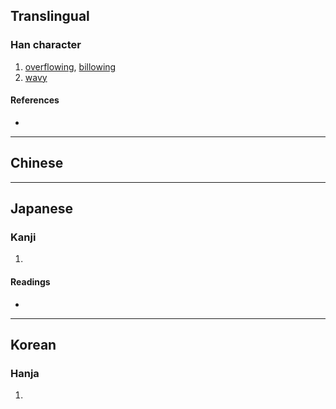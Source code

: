 {{also|滟|灔}}
{{character info}}
==Translingual==

===Han character===
{{Han char|rn=85|rad=水|as=24|sn=27|four=|canj=EUTU|ids=⿰氵艷}}

# [[overflowing]], [[billowing]]
# [[wavy]]

====References====
* {{Han ref|kx=0664.250|dkj=18839|dj=1073.110|hdz=31799.040|uh=7067|ud=28775}}

----

==Chinese==
{{zh-see|灩|v}}

----

==Japanese==

===Kanji===
{{ja-kanji|grade=|rs=水24}}

# {{rfdef|ja|sort=水24}}

====Readings====
* {{ja-readings|on=[[えん]] (en)|kun=[[なみ]] (nami)}}

----

==Korean==

===Hanja===
{{ko-hanja|hangeul=염|eumhun=|rv=yeom|mr=yŏm|y=yem}}

# {{rfdef|ko|sort=水24}}